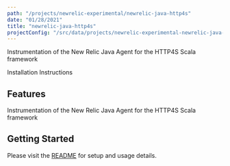 ```yaml
---
path: "/projects/newrelic-experimental/newrelic-java-http4s"
date: "01/28/2021"
title: "newrelic-java-http4s"
projectConfig: "/src/data/projects/newrelic-experimental-newrelic-java-http4s.json"
---
```


<!-- Imports must occur at the top of the file -->

Instrumentation of the New Relic Java Agent for the HTTP4S Scala framework

<Link to="https://github.com/newrelic-experimental/newrelic-java-http4s">Installation Instructions</Link>

## Features

Instrumentation of the New Relic Java Agent for the HTTP4S Scala framework

## Getting Started

Please visit the [README](https://github.com/newrelic-experimental/newrelic-java-http4s#readme) for setup and usage details.
